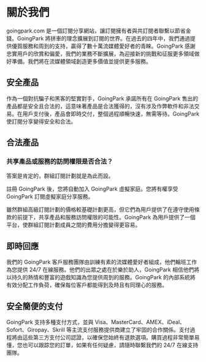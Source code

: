 # 關於我們

goingpark.com 是一個訂閱分享網站，讓訂閱擁有者與共訂閱者聯繫以節省金錢。GoingPark 將拼車的理念擴展到訂閱的世界。在過去的四年中，我們通過提供優質服務和周到的支持，贏得了數十萬流媒體愛好者的青睞。GoingPark 感謝忠實用戶的欣賞和偏愛，我們的業務不斷擴展，為迎接新的挑戰和征服更多領域做好準備。我們將在流媒體領域創造更多價值並提供更多服務。

## 安全產品

作為一個對抗騙子和黑客的堅實對手，GoingPark 承諾所有在 GoingPark 售出的產品都是安全且合法的，這意味著產品是合法獲得的，沒有涉及作弊軟件和非法交易。在用戶支付後，產品會即時交付，整個過程順暢快速，無需等待。GoingPark 使訂閱分享變得安全和合法。

## 合法產品

### 共享產品或服務的訪問權限是否合法？

答案是肯定的，群組訂閱計劃就是為此而設。

註冊 GoingPark 後，您將自動加入 GoingPark 虛擬家庭。您將有權享受 GoingPark 訂閱虛擬家庭分享服務。

雖然群組高級訂閱計劃的價格較基礎計劃更高，但它們為用戶提供了在遵守使用條款的前提下，共享產品和服務訪問權限的可能性。GoingPark 為用戶提供了一個平台，使群組訂閱計劃成員之間的費用分擔變得更容易。

## 即時回應

我們的 GoingPark 客戶服務團隊由訓練有素的流媒體愛好者組成，他們輪班工作為您提供 24/7 在線服務。他們的出眾之處在於樂於助人，GoingPark 相信他們將以持久的熱情和豐富的遊戲知識為您提供周到的服務。GoingPark 的內部系統將有效分配工作負荷，確保每位客戶都能得到及時且有同理心的服務。

## 安全簡便的支付

GoingPark 支持多種支付方式，並與 Visa、MasterCard、AMEX、iDeal、Sofort、Giropay、Skrill 等主流支付服務提供商建立了牢固的合作關係。支付過程將由這些第三方支付公司認證，以確保您始終有退款選項。購買過程非常簡單易懂，您也可以跟踪您的訂單，如果有任何疑慮，請隨時聯繫我們的 24/7 在線支持團隊。
